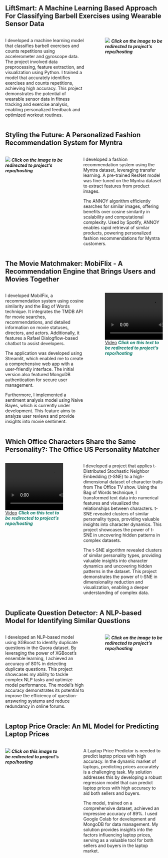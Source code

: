 
## LiftSmart: A Machine Learning Based Approach For Classifying Barbell Exercises using Wearable Sensor Data


::: columns
::: {.column width="55%"}
I developed a machine learning model that classifies barbell exercises and counts repetitions using accelerometer and gyroscope data. The project involved data preprocessing, feature extraction, and visualization using Python. I trained a model that accurately identifies exercises and counts repetitions, achieving high accuracy. This project demonstrates the potential of wearable sensor data in fitness tracking and exercise analysis, enabling personalized feedback and optimized workout routines.
:::

::: {.column width="5%"}
:::

::: {.column width="40%"}
[![](images/classification.png)](https://github.com/Sherwin-14/fitness_tracker)
***Click on the image to be redirected to project's repo/hosting***
:::
:::


## Styling the Future: A Personalized Fashion Recommendation System for Myntra

::: columns
::: {.column width="40%"}
[![](images/myntra.png)](https://github.com/Sherwin-14/Fashion_Recommender_System){target="_blank"}
***Click on the image to be redirected to project's repo/hosting***
:::

::: {.column width="5%"}
:::

::: {.column width="55%"}
I developed a fashion recommendation system using the Myntra dataset, leveraging transfer learning. A pre-trained ResNet model was fine-tuned on the Myntra dataset to extract features from product images.

The ANNOY algorithm efficiently searches for similar images, offering benefits over cosine similarity in scalability and computational complexity. Used by Spotify, ANNOY enables rapid retrieval of similar products, powering personalized fashion recommendations for Myntra customers.
:::
:::

## The Movie Matchmaker: MobiFlix - A Recommendation Engine that Brings Users and Movies Together

::: columns
::: {.column width="55%"}
I developed MobilFix, a recommendation system using cosine similarity and the Bag of Words technique. It integrates the TMDB API for movie searches, recommendations, and detailed information on movie statuses, directors, and actors. Additionally, it features a Rafael Dialogflow-based chatbot to assist developers.

The application was developed using Streamlit, which enabled me to create a comprehensive web app with a user-friendly interface. The initial version also featured MongoDB authentication for secure user management.

Furthermore, I implemented a sentiment analysis model using Naive Bayes, which is currently under development. This feature aims to analyze user reviews and provide insights into movie sentiment.
:::

::: {.column width="5%"}
:::

::: {.column width="40%"}
[![](images/mra.mp4)]()
<a href="https://github.com/Sherwin-14/movie_recommender_system" style="text-decoration: none; color: #097969;"><b><i>Click on this text to be redirected to project's repo/hosting</i></b></a>
:::
:::

## Which Office Characters Share the Same Personality?: The Office US Personality Matcher

::: columns
::: {.column width="40%"}
[![](images/office.mp4)]()
<a href="https://github.com/Sherwin-14/the_office_personality_matcher" style="text-decoration: none; color: #097969;"><b><i>Click on this text to be redirected to project's repo/hosting</i></b></a>
:::

::: {.column width="5%"}
:::

::: {.column width="55%"}
I developed a project that applies t-Distributed Stochastic Neighbor Embedding (t-SNE) to a high-dimensional dataset of character traits from The Office TV show. Using the Bag of Words technique, I transformed text data into numerical features and visualized the relationships between characters. t-SNE revealed clusters of similar personality types, providing valuable insights into character dynamics. This project showcases the power of t-SNE in uncovering hidden patterns in complex datasets.

The t-SNE algorithm revealed clusters of similar personality types, providing valuable insights into character dynamics and uncovering hidden patterns in the dataset. This project demonstrates the power of t-SNE in dimensionality reduction and visualization, enabling a deeper understanding of complex data.

:::
:::


## Duplicate Question Detector: A NLP-based Model for Identifying Similar Questions


::: columns
::: {.column width="55%"}
I developed an NLP-based model using XGBoost to identify duplicate questions in the Quora dataset. By leveraging the power of XGBoost's ensemble learning, I achieved an accuracy of 80% in detecting duplicate questions. This project showcases my ability to tackle complex NLP tasks and optimize model performance. The model's high accuracy demonstrates its potential to improve the efficiency of question-answering systems and reduce redundancy in online forums.
:::

::: {.column width="5%"}
:::

::: {.column width="40%"}
[![](images/quora.png)](https://github.com/Sherwin-14/Quora_Pairs){target="_blank"}
***Click on the image to be redirected to project's repo/hosting***
:::
:::

## Laptop Price Oracle: An ML Model for Predicting Laptop Prices

::: columns
::: {.column width="40%"}
[![](images/laptop.png)](https://github.com/Sherwin-14/Laptop-Price-Predictor){target="_blank"}
***Click on this image to be redirected to project's repo/hosting***
:::

::: {.column width="5%"}
:::

::: {.column width="55%"}
A Laptop Price Predictor is needed to predict laptop prices with high accuracy. In the dynamic market of laptops, predicting prices accurately is a challenging task. My solution addresses this by developing a robust regression model that can predict laptop prices with high accuracy to aid both sellers and buyers.

The model, trained on a comprehensive dataset, achieved an impressive accuracy of 89%. I used Google Colab for development and MongoDB for data management. My solution provides insights into the factors influencing laptop prices, serving as a valuable tool for both sellers and buyers in the laptop market.

:::
:::